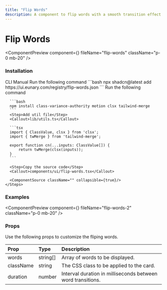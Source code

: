 ```yaml
---
title: "Flip Words"
description: A component to flip words with a smooth transition effect.
---
```


# Flip Words

<ComponentPreview component={<FlipWordsDemo />} fileName="flip-words" className="p-0 mb-20" />

### Installation

<Tabs defaultValue="manual">
  <TabsList>
    <TabsTrigger value="cli">CLI</TabsTrigger>
    <TabsTrigger value="manual">Manual</TabsTrigger>
  </TabsList>

  <TabsContent value="cli">
    <Steps>
      <Step>Run the following command</Step>
      ```bash
      npx shadcn@latest add https://ui.eunary.com/registry/flip-words.json
      ```
    </Steps>
  </TabsContent>

  <TabsContent value="manual">
    <Steps>
      <Step>Run the following command</Step>

      ```bash
      npm install class-variance-authority motion clsx tailwind-merge
      ```
      <Step>Add util file</Step>
      <Callout>lib/utils.ts</Callout>

      ```tsx
      import { ClassValue, clsx } from 'clsx';
      import { twMerge } from 'tailwind-merge';

      export function cn(...inputs: ClassValue[]) {
          return twMerge(clsx(inputs));
      }
      ```

      <Step>Copy the source code</Step>
      <Callout>components/ui/flip-words.tsx</Callout>
     
      <ComponentSource className="" collapsible={true}/>
    </Steps>
  </TabsContent>
</Tabs>

### Examples

<ComponentPreview component={<FlipWordsDemo2 />} fileName="flip-words-2" className="p-0 mb-20" />


### Props

Use the following props to customize the fliping words.

| Prop                | Type                     | Description                                        |
| :------------------ | :----------------------- | :------------------------------------------------- |
| <Callout>words</Callout>          | <Callout>string[]</Callout>          | Array of words to be displayed. |
| <Callout>className</Callout>         | <Callout>string</Callout>         | The CSS class to be applied to the card.           |
| <Callout>duration</Callout>         | <Callout>number</Callout>         | Interval duration in milliseconds between word transitions.           |

<ExploreComponents recentlyAddedComponent="recent-component" nextComponent="theme-toggler"/>